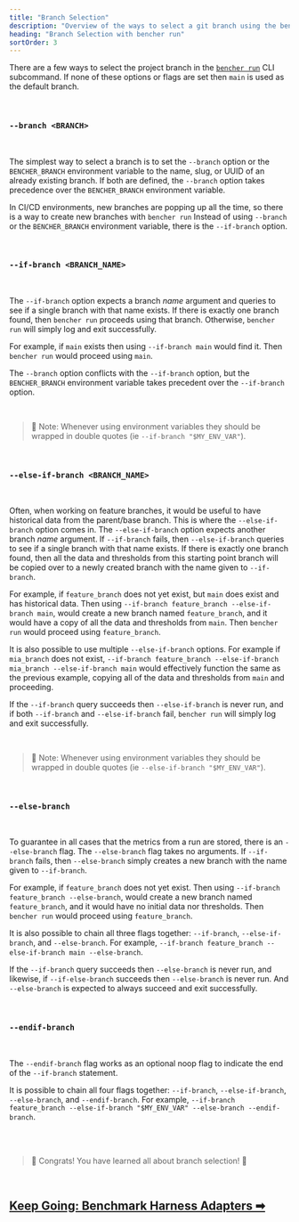 ```yaml
---
title: "Branch Selection"
description: "Overview of the ways to select a git branch using the bencher run CLI subcommand"
heading: "Branch Selection with bencher run"
sortOrder: 3
---
```


There are a few ways to select the project branch in the <code><a href="/docs/explanation/bencher-run/">bencher run</a></code> CLI subcommand.
If none of these options or flags are set then `main` is used as the default branch.

<br />

### `--branch <BRANCH>`

<br />

The simplest way to select a branch is to set the `--branch` option or the `BENCHER_BRANCH` environment variable to the name, slug, or UUID of an already existing branch.
If both are defined, the `--branch` option takes precedence over the `BENCHER_BRANCH` environment variable.

In CI/CD environments, new branches are popping up all the time, so there is a way to create new branches with `bencher run`
Instead of using `--branch` or the `BENCHER_BRANCH` environment variable, there is the `--if-branch` option.

<br />

### `--if-branch <BRANCH_NAME>`

<br />

The `--if-branch` option expects a branch _name_ argument and queries to see if a single branch with that name exists.
If there is exactly one branch found, then `bencher run` proceeds using that branch.
Otherwise, `bencher run` will simply log and exit successfully.

For example, if `main` exists then using `--if-branch main` would find it. Then `bencher run` would proceed using `main`.

The `--branch` option conflicts with the `--if-branch` option, but the `BENCHER_BRANCH` environment variable takes precedent over the `--if-branch` option.

<br />

> 🐰 Note: Whenever using environment variables they should be wrapped in double quotes (ie `--if-branch "$MY_ENV_VAR"`).

<br />

### `--else-if-branch <BRANCH_NAME>`

<br />

Often, when working on feature branches, it would be useful to have historical data from the parent/base branch.
This is where the `--else-if-branch` option comes in.
The `--else-if-branch` option expects another branch _name_ argument.
If `--if-branch` fails, then `--else-if-branch` queries to see if a single branch with that name exists.
If there is exactly one branch found, then all the data and thresholds from this starting point branch will be copied over to a newly created branch with the name given to `--if-branch`.

For example, if `feature_branch` does not yet exist, but `main` does exist and has historical data.
Then using `--if-branch feature_branch --else-if-branch main`, would create a new branch named `feature_branch`,
and it would have a copy of all the data and thresholds from `main`.
Then `bencher run` would proceed using `feature_branch`.

It is also possible to use multiple `--else-if-branch` options.
For example if `mia_branch` does not exist, `--if-branch feature_branch --else-if-branch mia_branch --else-if-branch main`
would effectively function the same as the previous example, copying all of the data and thresholds from `main` and proceeding.

If the `--if-branch` query succeeds then `--else-if-branch` is never run, and if both `--if-branch` and `--else-if-branch` fail, `bencher run` will simply log and exit successfully.

<br />

> 🐰 Note: Whenever using environment variables they should be wrapped in double quotes (ie `--else-if-branch "$MY_ENV_VAR"`).

<br />

### `--else-branch`

<br />

To guarantee in all cases that the metrics from a run are stored, there is an `--else-branch` flag.
The `--else-branch` flag takes no arguments.
If `--if-branch` fails, then `--else-branch` simply creates a new branch with the name given to `--if-branch`.

For example, if `feature_branch` does not yet exist.
Then using `--if-branch feature_branch --else-branch`, would create a new branch named `feature_branch`,
and it would have no initial data nor thresholds.
Then `bencher run` would proceed using `feature_branch`.

It is also possible to chain all three flags together: `--if-branch`, `--else-if-branch`, and `--else-branch`.
For example, `--if-branch feature_branch --else-if-branch main --else-branch`.

If the `--if-branch` query succeeds then `--else-branch` is never run, and likewise, if `--if-else-branch` succeeds then `--else-branch` is never run.
And `--else-branch` is expected to always succeed and exit successfully.

<br />

### `--endif-branch`

<br />

The `--endif-branch` flag works as an optional noop flag to indicate the end of the `--if-branch` statement.

It is possible to chain all four flags together: `--if-branch`, `--else-if-branch`, `--else-branch`, and `--endif-branch`.
For example, `--if-branch feature_branch --else-if-branch "$MY_ENV_VAR" --else-branch --endif-branch`.

<br />
<br />

> 🐰 Congrats! You have learned all about branch selection! 🎉

<br/>

<h2><a href="/docs/explanation/adapters/">Keep Going: Benchmark Harness Adapters ➡</a></h2>
